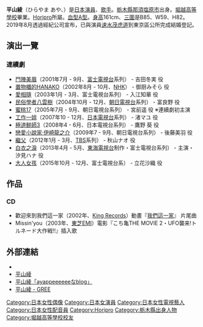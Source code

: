 {{藝人
| 姓名 = 平山綾
| 類型 = 女演員
| 圖片 =
| 圖片尺寸 = 
| 圖片簡介 = 
| 原名 = 
| 外文名 =  {{lang|ja|平山 あや}}
| 外文 =  
| 羅馬拼音 = Aya Hirayama
| 國籍 ={{JPN}}
| 出生地點 ={{JPN}}[[栃木縣|栃木縣]][[那須塩原市|那須塩原市]]
| 出生日期 = {{birth_date_and_age|1984|1|13}}
| 配偶 = {{marriage|[[速水茂虎道|速水茂虎道]]|Aug 8, 2019}}
| 兒女 = 
| 職業 = [[演員|演員]]、[[歌手|歌手]]
| 教育程度 =
| 音樂類型 = 
| 演奏樂器 = 
| 代表作 = 
| 活躍年代 = 
| 唱片公司 = 
| 經紀公司 = [[Horipro|Horipro]]
| 網站 = 
| 相關團體 =
| 過往成員 = 
| 獎項 = 
| IMDb = 
| 音樂專輯 = 
| 電影 = 
| 電視節目 = 
| 舞臺劇 = 
| 書籍 = 
}}

'''平山綾'''（ひらやま あや、{{bd|1984年|1月13日|||catIdx=}}）是[[日本|日本]][[演員|演員]]、[[歌手|歌手]]。[[栃木縣|栃木縣]][[那須塩原市|那須塩原市]]出身。[[堀越高等學校|堀越高等學校]]畢業。[[Horipro|Horipro]]所屬。[[血型|血型]][[A型|A型]]。[[身高|身高]]161cm、[[三圍|三圍]]是B85、W59、H82。2019年8月透過經紀公司宣布，已與演員[[速水茂虎道|速水茂虎道]]到東京區公所完成結婚登記。

== 演出一覽 ==
=== 連續劇 ===
* [[鬥陣美眉|鬥陣美眉]]（2001年7月 - 9月、[[富士電視台|富士電視台]]系列） - 吉田冬実 役
* [[置物櫃的HANAKO|置物櫃的HANAKO]]（2002年8月 - 10月、[[NHK|NHK]]） - 御厨みそら 役
* [[愛相隨|愛相隨]]（2003年1月 - 3月、富士電視台系列） - 入江知華 役
* [[民俗學者八雲樹|民俗學者八雲樹]]（2004年10月 - 12月、[[朝日電視台|朝日電視台]]系列） - 富良野 役
* [[蜜桃17|蜜桃17]]（2005年7月 - 9月、朝日電視台系列） - 宮前遥 役 ※連續劇初主演
* [[工作一姐|工作一姐]]（2007年10 - 12月、[[日本電視台|日本電視台]]系列） - 渚マユ 役
* [[極道鮮師|極道鮮師3]]（2008年4 - 6月、日本電視台系列） - 鷹野 葵 役
* [[戀愛小說家·伊崎龍之介|戀愛小說家·伊崎龍之介]]（2009年7 - 9月、朝日電視台系列） - 後藤美羽 役
* [[繼父|繼父]]（2012年1月 - 3月、[[TBS|TBS]]系列） - 秋山ナオ 役
* [[余命|白衣之淚]]（2013年4月 - 5月、[[東海電視台|東海電視台]]制作・富士電視台系列） - 主演・汐見ハナ 役
* [[大人女孩|大人女孩]]（2015年10月 - 12月、富士電視台系） - 立花沙織 役

== 作品 ==
=== CD ===
* 歡迎來到我們這一家（2002年、[[國王唱片|King Records]]）動畫『[[我們這一家|我們這一家]]』 片尾曲
* Missin'you（2003年、[[EMI音樂日本|東芝EMI]]）電影『こち亀THE MOVIE 2・UFO襲来!トルネード大作戦!!』插入歌

== 外部連結 ==
*{{Instagram|aya_hirayama}}
* [https://web.archive.org/web/20140705215226/http://horipro.co.jp/talent/PF046/ 平山綾]
* [http://ameblo.jp/hirayama-aya 平山綾「ayappeeeeeeなblog」] {{Wayback|url=http://ameblo.jp/hirayama-aya |date=20160306074237 }}
* [http://gree.jp/hirayama_aya 平山綾 - GREE] {{Wayback|url=http://gree.jp/hirayama_aya |date=20160323160049 }}

{{DEFAULTSORT:Hirayama Aya}}
[[Category:日本女性偶像|Category:日本女性偶像]]
[[Category:日本女演員|Category:日本女演員]]
[[Category:日本女性電視藝人|Category:日本女性電視藝人]]
[[Category:日本女性配音員|Category:日本女性配音員]]
[[Category:Horipro|Category:Horipro]]
[[Category:栃木縣出身人物|Category:栃木縣出身人物]]
[[Category:堀越高等學校校友|Category:堀越高等學校校友]]